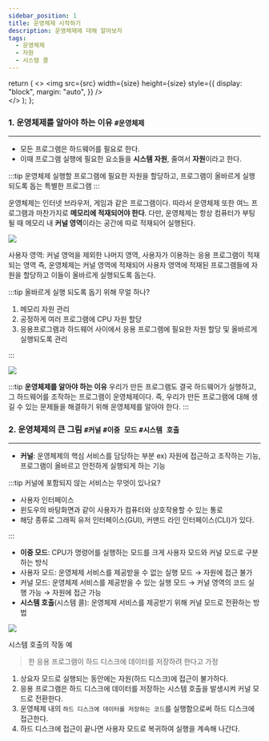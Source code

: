 ```yaml
---
sidebar_position: 1
title: 운영체제 시작하기
description: 운영체제에 대해 알아보자
tags:
  - 운영체제
  - 자원
  - 시스템 콜
---
```


  return (
    <>
      <img
        src={src}
        width={size}
        height={size}
        style={{
          display: "block",
          margin: "auto",
        }}
      />
      <br />
    </>
  );
};

### 1. 운영체제를 알아야 하는 이유 `#운영체제`

---

- 모든 프로그램은 하드웨어를 필요로 한다.
- 이때 프로그램 실행에 필요한 요소들을 **시스템 자원**, 줄여서 **자원**이라고 한다.

:::tip 운영체제
실행할 프로그램에 필요한 자원을 할당하고, 프로그램이 올바르게 실행되도록 돕는 특별한 프로그램
:::

운영체제는 인터넷 브라우저, 게임과 같은 프로그램이다. 따라서 운영체제 또한 여느 프로그램과 마찬가지로 **메모리에 적재되어야 한다**.
다만, 운영체제는 항상 컴퓨터가 부팅될 때 메모리 내 **커널 영역**이라는 공간에 따로 적재되어 실행된다.

<Image
  src="https://s3.us-west-2.amazonaws.com/secure.notion-static.com/b15571ba-622f-4329-b740-3a2e725dd980/Untitled.png?X-Amz-Algorithm=AWS4-HMAC-SHA256&X-Amz-Content-Sha256=UNSIGNED-PAYLOAD&X-Amz-Credential=AKIAT73L2G45EIPT3X45%2F20221220%2Fus-west-2%2Fs3%2Faws4_request&X-Amz-Date=20221220T140317Z&X-Amz-Expires=86400&X-Amz-Signature=9aa14ae3caa31da775b81c5f7643d96f22e88399011d970e99f8b2bc1b783cac&X-Amz-SignedHeaders=host&response-content-disposition=filename%3D%22Untitled.png%22&x-id=GetObject"
  size="400"
/>

사용자 영역: 커널 영억을 제외한 나머지 영역, 사용자가 이용하는 응용 프로그램이 적재되는 영역
즉, 운영체제는 커널 영역에 적재되어 사용자 영역에 적재된 프로그램들에 자원을 할당하고 이들이 올바르게 실행되도록 돕는다.

:::tip 올바르게 실행 되도록 돕기 위해 무얼 하나?

1. 메모리 자원 관리
2. 공정하게 여러 프로그램에 CPU 자원 할당
3. 응용프로그램과 하드웨어 사이에서 응용 프로그램에 필요한 자원 할당 및 올바르게 실행되도록 관리

:::

<Image
  src="https://s3.us-west-2.amazonaws.com/secure.notion-static.com/fc80d280-cc54-4d63-bf77-dbff0433c239/Untitled.png?X-Amz-Algorithm=AWS4-HMAC-SHA256&X-Amz-Content-Sha256=UNSIGNED-PAYLOAD&X-Amz-Credential=AKIAT73L2G45EIPT3X45%2F20221220%2Fus-west-2%2Fs3%2Faws4_request&X-Amz-Date=20221220T141332Z&X-Amz-Expires=86400&X-Amz-Signature=3656f14080d4212079ad37a8d3c2d9a15c7d0abed1fe1e57ab7514043b28cd59&X-Amz-SignedHeaders=host&response-content-disposition=filename%3D%22Untitled.png%22&x-id=GetObject"
  size="500"
/>

:::tip **운영체제를 알아야 하는 이유**
우리가 만든 프로그램도 결국 하드웨어가 실행하고, 그 하드웨어를 조작하는 프로그램이 운영체제이다. 즉, 우리가 만든 프로그램에 대해 생길 수 있는 문제들을 해결하기 위해 운영체제를 알아야 한다.
:::

### 2. 운영체제의 큰 그림 `#커널` `#이중 모드` `#시스템 호출`

---

- **커널**: 운영체제의 핵심 서비스를 담당하는 부분
  ex) 자원에 접근하고 조작하는 기능, 프로그램이 올바르고 안전하게 실행되게 하는 기능

:::tip 커널에 포함되지 않는 서비스는 무엇이 있나요?

- 사용자 인터페이스
- 윈도우의 바탕화면과 같이 사용자가 컴퓨터와 상호작용할 수 있는 통로
- 해당 종류로 그래픽 유저 인터페이스(GUI), 커맨드 라인 인터페이스(CLI)가 있다.

:::

- **이중 모드**: CPU가 명령어를 실행하는 모드를 크게 사용자 모드와 커널 모드로 구분하는 방식
- 사용자 모드: 운영체제 서비스를 제공받을 수 없는 실행 모드 → 자원에 접근 불가
- 커널 모드: 운영체제 서비스를 제공받을 수 있는 실행 모드 → 커널 영역의 코드 실행 가능 → 자원에 접근 가능
- **시스템 호출**(시스템 콜): 운영체제 서비스를 제공받기 위해 커널 모드로 전환하는 방법

<Image
  src="https://s3.us-west-2.amazonaws.com/secure.notion-static.com/07636f44-2b04-4415-8434-7836a3992f24/Untitled.png?X-Amz-Algorithm=AWS4-HMAC-SHA256&X-Amz-Content-Sha256=UNSIGNED-PAYLOAD&X-Amz-Credential=AKIAT73L2G45EIPT3X45%2F20221220%2Fus-west-2%2Fs3%2Faws4_request&X-Amz-Date=20221220T142122Z&X-Amz-Expires=86400&X-Amz-Signature=d51b868eb23ed11e9d082692d4f6ced9e095395256825496e3888808607c1666&X-Amz-SignedHeaders=host&response-content-disposition=filename%3D%22Untitled.png%22&x-id=GetObject"
  size="500"
/>

시스템 호출의 작동 예

> 한 응용 프로그램이 하드 디스크에 데이터를 저장하려 한다고 가정

1. 상요자 모드로 실행되는 동안에는 자원(하드 디스크)에 접근이 불가하다.
2. 응용 프로그램은 하드 디스크에 데이터를 저장하는 시스템 호출을 발생시켜 커널 모드로 전환한다.
3. 운영체제 내의 `하드 디스크에 데이터를 저장하는 코드`를 실행함으로써 하드 디스크에 접근한다.
4. 하드 디스크에 접근이 끝나면 사용자 모드로 복귀하여 실행을 계속해 나간다.
